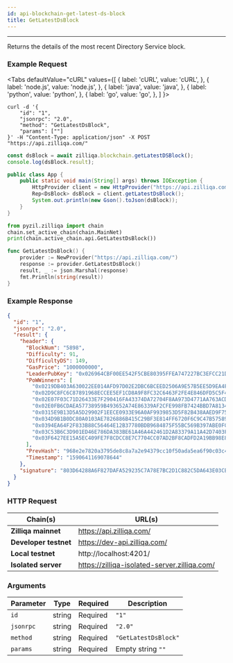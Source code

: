 ```yaml
---
id: api-blockchain-get-latest-ds-block
title: GetLatestDsBlock
---
```


---

Returns the details of the most recent Directory Service block.

### Example Request


<Tabs
  defaultValue="cURL"
  values={[
    { label: 'cURL', value: 'cURL', },
    { label: 'node.js', value: 'node.js', },
    { label: 'java', value: 'java', },
    { label: 'python', value: 'python', },
    { label: 'go', value: 'go', },
  ]
}>

<TabItem value="cURL">

```shell
curl -d '{
    "id": "1",
    "jsonrpc": "2.0",
    "method": "GetLatestDsBlock",
    "params": [""]
}' -H "Content-Type: application/json" -X POST "https://api.zilliqa.com/"
```

</TabItem>
<TabItem value="node.js">

```js
const dsBlock = await zilliqa.blockchain.getLatestDSBlock();
console.log(dsBlock.result);
```

</TabItem>
<TabItem value="java">

```java
public class App {
    public static void main(String[] args) throws IOException {
        HttpProvider client = new HttpProvider("https://api.zilliqa.com/");
        Rep<DsBlock> dsBlock = client.getLatestDsBlock();
        System.out.println(new Gson().toJson(dsBlock));
    }
}
```

</TabItem>
<TabItem value="python">

```python
from pyzil.zilliqa import chain
chain.set_active_chain(chain.MainNet)
print(chain.active_chain.api.GetLatestDsBlock())
```

</TabItem>

<TabItem value="go">

```go
func GetLatestDsBlock() {
	provider := NewProvider("https://api.zilliqa.com/")
	response := provider.GetLatestDsBlock()
	result, _ := json.Marshal(response)
	fmt.Println(string(result))
}
```

</TabItem>
</Tabs>

### Example Response

```json
{
  "id": "1",
  "jsonrpc": "2.0",
  "result": {
    "header": {
      "BlockNum": "5898",
      "Difficulty": 91,
      "DifficultyDS": 149,
      "GasPrice": "1000000000",
      "LeaderPubKey": "0x026964CBF00EE542F5CBE80395FFEA747227BC3EFCC21D04956380180A9BE21546",
      "PoWWinners": [
        "0x0219DB403A630022EE014AFD97D02E2DBC6BCEED2506A9E57B5EE5D9EA4F154929",
        "0x02D9C8FC6C87891968ECCEE5EF1CD8A9F8FC32C6463F2FE4E846DFD5C5F45A625E",
        "0x02E07F03C71D26433E7F290416FA43374DA72704F8AA973D4771AA763ACD7C509C",
        "0x02E0FB6CDAEA57738959B493652A74E86339AF2CFE998FB7424BBD7A813450743F",
        "0x0315E9B13D5A5D29902F1EECE0933E96A0AF9939853D5F82B438AAED9F7560B3FC",
        "0x034D9B1B0DC80A0103AE7826886B415C29BF3E814FF6720F6C9C47B57589EFEAAA",
        "0x0394EA64F2F833B88C56464E12B37780BDB9684875F55BC569B397ABE0FCCD8E0E",
        "0x03C53B6C3D901ED46E786DA383BE61A46A442461D2A83379A11A42D7403FB7102E",
        "0x03F6427EE15A5EC409FE7F8CDCC8E7C7704CC07AD2BF8CADFD2A19BB98E80836AF"
      ],
      "PrevHash": "968e2e7820a3795de8c8a7a2e94379cc10f50ada5ea6f90c03c4e61e22ee83b5",
      "Timestamp": "1590641169078644"
    },
    "signature": "803D64288A6F827DAFA529235C7A78E7BC2D1C882C5DA643E03CB0B2A786C7A5508CCD5F409CDAA325709E4E9A98F1D67596E61CB8CF958AD98B7DB842F87A44"
  }
}
```

### HTTP Request

| Chain(s)              | URL(s)                                       |
| --------------------- | -------------------------------------------- |
| **Zilliqa mainnet**   | https://api.zilliqa.com/                     |
| **Developer testnet** | https://dev-api.zilliqa.com/                 |
| **Local testnet**     | http://localhost:4201/                       |
| **Isolated server**   | https://zilliqa-isolated-server.zilliqa.com/ |

### Arguments

| Parameter | Type   | Required | Description          |
| --------- | ------ | -------- | -------------------- |
| `id`      | string | Required | `"1"`                |
| `jsonrpc` | string | Required | `"2.0"`              |
| `method`  | string | Required | `"GetLatestDsBlock"` |
| `params`  | string | Required | Empty string `""`    |
